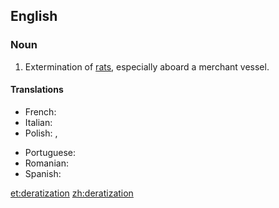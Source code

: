 ==English==

===Noun===
{{en-noun}}

# {{context|humorous|or|nonstandard|lang=en}} Extermination of [[rat]]s, especially aboard a merchant vessel.

====Translations====
{{trans-top|deratization}}
* French: {{t+|fr|dératisation|f}}
* Italian: {{t+|it|derattizzazione|f}}
* Polish: {{t+|pl|deratyzacja|f}}, {{t|pl|odszczurzenie|n}}
{{trans-mid}}
* Portuguese: {{t|pt|desratização|f}}
* Romanian: {{t+|ro|deratizare|f}}
* Spanish: {{t+|es|desratización|f}}
{{trans-bottom}}

[[et:deratization]]
[[zh:deratization]]